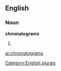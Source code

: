 ==English==

===Noun===
'''chromatograms'''

# {{plural of|[[chromatogram]]}}

[[Category:English plurals]]

[[ar:chromatograms]]